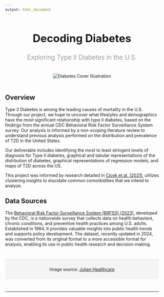 ```yaml
---
output: html_document
---
```


<div style="text-align: center; margin-top: 20px;">
  <h1 style="font-size: 2.5em; margin-bottom: 5px;">Decoding Diabetes</h1>
  <h2 style="font-size: 1.5em; font-weight: 300; color: gray;">Exploring Type II Diabetes in the U.S.</h2>
</div>

```{=html}
<div style="text-align: center; margin-top: 20px; margin-bottom: 20px;">
<img src="images/diabetes_cover.jpeg" alt="Diabetes Cover Illustration" style="max-width: 90%; height: auto; margin: 20px 0;">
</div>
 
<div style="margin-bottom: 20px;">
  <h2>Overview</h2>
  <div>
    <p> Type 2 Diabetes is among the leading causes of mortality in the U.S. Through our project, we hope to uncover what lifestyles and demographics have the most significant relationship with type II diabetes, based on the findings from the annual CDC Behavioral Risk Factor Surveillance System survey. Our analysis is informed by a non-scoping literature review to understand previous analysis performed on the distribution and prevalence of T2D in the United States. 
    </p>
    <p> 
    Our deliverable includes identifying the most to least stringent levels of diagnosis for Type II diabetes, graphical and tabular representations of the distrbution of diabetes, graphical representations of regression models, and maps of T2D across the US.
    </p>
    <p> 
    This project was informed by research detailed in <a href="https://pmc.ncbi.nlm.nih.gov/articles/PMC8383848/#:~:text=Patients%20with%20type%202%20diabetes%20mellitus%20(T2DM)%20are%20at%20high,with%20multiple%20co%2Doccurring%20conditions.&text=Clustering%20studies%20show%20common%20comorbidities,%2C%20microvascular%20conditions%2C%20and%20depression." target="_blank">Cicek et al. (2021)</a>, utilizes clustering insights to elucidate common comorbidities that we intend to analyze.

</p>
  </div>
</div>

<div style="margin-bottom: 40px;">
  <h2>Data Sources</h2>
  <div>
    <p>
    The <a href="[https://www.cdc.gov/brfss/annual_data/annual_2023.html." target="_blank">Behavioral Risk Factor Surveillance System (BRFSS) (2023)</a>, developed by the CDC, is a nationwide survey that collects data on health behaviors, chronic conditions, and preventive health practices among U.S. adults. Established in 1984, it provides valuable insights into public health trends and supports policy development. The dataset, recently updated in 2024, was converted from its original format to a more accessible format for analysis, enabling its use in public health research and decision-making.
</p>

<footer style="background-color: #f4f4f4; padding: 10px; text-align: center; margin-top: 40px; border-top: 1px solid #ddd;">
  <p>Image source: <a href="https://julianhealthcare.com/2019/07/20/what-is-diabetes-and-can-it-be-prevented/" target="_blank">Julian Healthcare</a></p>
</footer>


  </div>
  
</div> 
```

---